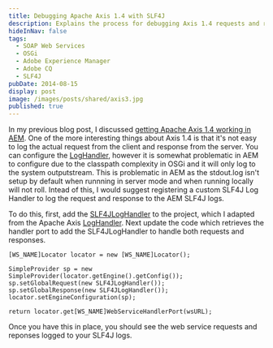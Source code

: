 ```yaml
---
title: Debugging Apache Axis 1.4 with SLF4J
description: Explains the process for debugging Axis 1.4 requests and responses with SLF4J
hideInNav: false
tags:
  - SOAP Web Services
  - OSGi
  - Adobe Experience Manager
  - Adobe CQ
  - SLF4J
pubDate: 2014-08-15
display: post
image: /images/posts/shared/axis3.jpg
published: true
---
```


In my previous blog post, I discussed [getting Apache Axis 1.4 working in AEM](/posts/2014-08-running-axis-1-4-in-aem.html). One of the more interesting things about Axis 1.4 is that it's not easy to log the actual request from the client and response from the server. You can configure the [LogHandler](https://axis.apache.org/axis/java/apiDocs/org/apache/axis/handlers/LogHandler), however it is somewhat problematic in AEM to configure due to the classpath complexity in OSGi and it will only log to the system outputstream. This is problematic in AEM as the stdout.log isn't setup by default when runnning in server mode and when running locally will not roll. Intead of this, I would suggest registering a custom SLF4J Log Handler to log the request and response to the AEM SLF4J logs.

To do this, first, add the [SLF4JLogHandler](https://gist.github.com/klcodanr/d5305a7a985876854eee) to the project, which I adapted from the Apache Axis [LogHandler](https://axis.apache.org/axis/java/apiDocs/org/apache/axis/handlers/LogHandler.html). Next update the code which retrieves the handler port to add the SLF4JLogHandler to handle both requests and responses.

```
[WS_NAME]Locator locator = new [WS_NAME]Locator();
		
SimpleProvider sp = new SimpleProvider(locator.getEngine().getConfig());
sp.setGlobalRequest(new SLF4JLogHandler());
sp.setGlobalResponse(new SLF4JLogHandler());
locator.setEngineConfiguration(sp);

return locator.get[WS_NAME]WebServiceHandlerPort(wsURL);
```

Once you have this in place, you should see the web service requests and reponses logged to your SLF4J logs.
